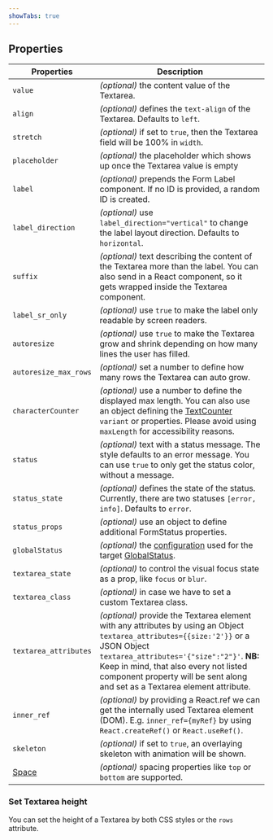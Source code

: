 ```yaml
---
showTabs: true
---
```


## Properties

| Properties                              | Description                                                                                                                                                                                                                                                                                                |
| --------------------------------------- | ---------------------------------------------------------------------------------------------------------------------------------------------------------------------------------------------------------------------------------------------------------------------------------------------------------- |
| `value`                                 | _(optional)_ the content value of the Textarea.                                                                                                                                                                                                                                                            |
| `align`                                 | _(optional)_ defines the `text-align` of the Textarea. Defaults to `left`.                                                                                                                                                                                                                                 |
| `stretch`                               | _(optional)_ if set to `true`, then the Textarea field will be 100% in `width`.                                                                                                                                                                                                                            |
| `placeholder`                           | _(optional)_ the placeholder which shows up once the Textarea value is empty                                                                                                                                                                                                                               |
| `label`                                 | _(optional)_ prepends the Form Label component. If no ID is provided, a random ID is created.                                                                                                                                                                                                              |
| `label_direction`                       | _(optional)_ use `label_direction="vertical"` to change the label layout direction. Defaults to `horizontal`.                                                                                                                                                                                              |
| `suffix`                                | _(optional)_ text describing the content of the Textarea more than the label. You can also send in a React component, so it gets wrapped inside the Textarea component.                                                                                                                                    |
| `label_sr_only`                         | _(optional)_ use `true` to make the label only readable by screen readers.                                                                                                                                                                                                                                 |
| `autoresize`                            | _(optional)_ use `true` to make the Textarea grow and shrink depending on how many lines the user has filled.                                                                                                                                                                                              |
| `autoresize_max_rows`                   | _(optional)_ set a number to define how many rows the Textarea can auto grow.                                                                                                                                                                                                                              |
| `characterCounter`                      | _(optional)_ use a number to define the displayed max length. You can also use an object defining the [TextCounter](uilib/components/fragments/text-counter/) `variant` or properties. Please avoid using `maxLength` for accessibility reasons.                                                           |
| `status`                                | _(optional)_ text with a status message. The style defaults to an error message. You can use `true` to only get the status color, without a message.                                                                                                                                                       |
| `status_state`                          | _(optional)_ defines the state of the status. Currently, there are two statuses `[error, info]`. Defaults to `error`.                                                                                                                                                                                      |
| `status_props`                          | _(optional)_ use an object to define additional FormStatus properties.                                                                                                                                                                                                                                     |
| `globalStatus`                          | _(optional)_ the [configuration](/uilib/components/global-status/properties/#configuration-object) used for the target [GlobalStatus](/uilib/components/global-status).                                                                                                                                    |
| `textarea_state`                        | _(optional)_ to control the visual focus state as a prop, like `focus` or `blur`.                                                                                                                                                                                                                          |
| `textarea_class`                        | _(optional)_ in case we have to set a custom Textarea class.                                                                                                                                                                                                                                               |
| `textarea_attributes`                   | _(optional)_ provide the Textarea element with any attributes by using an Object `textarea_attributes={{size:'2'}}` or a JSON Object `textarea_attributes='{"size":"2"}'`. **NB:** Keep in mind, that also every not listed component property will be sent along and set as a Textarea element attribute. |
| `inner_ref`                             | _(optional)_ by providing a React.ref we can get the internally used Textarea element (DOM). E.g. `inner_ref={myRef}` by using `React.createRef()` or `React.useRef()`.                                                                                                                                    |
| `skeleton`                              | _(optional)_ if set to `true`, an overlaying skeleton with animation will be shown.                                                                                                                                                                                                                        |
| [Space](/uilib/layout/space/properties) | _(optional)_ spacing properties like `top` or `bottom` are supported.                                                                                                                                                                                                                                      |

### Set Textarea height

You can set the height of a Textarea by both CSS styles or the `rows` attribute.

